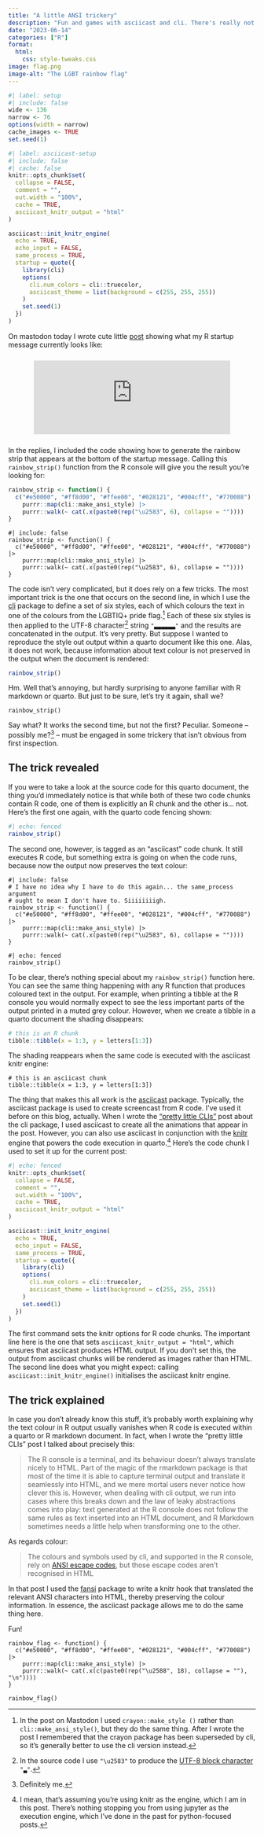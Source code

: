 ```yaml
---
title: "A little ANSI trickery"
description: "Fun and games with asciicast and cli. There's really not much to this one except a little bit of personal entertainment"
date: "2023-06-14"
categories: ["R"]
format: 
  html:
    css: style-tweaks.css
image: flag.png
image-alt: "The LGBT rainbow flag"
---
```


<!--------------- my typical setup ----------------->

```r
#| label: setup
#| include: false
wide <- 136
narrow <- 76
options(width = narrow)
cache_images <- TRUE
set.seed(1)
```

<!--------------- post begins here ----------------->


```r
#| label: asciicast-setup
#| include: false
#| cache: false
knitr::opts_chunk$set(
  collapse = FALSE,
  comment = "",
  out.width = "100%",
  cache = TRUE,
  asciicast_knitr_output = "html"
)

asciicast::init_knitr_engine(
  echo = TRUE,
  echo_input = FALSE,
  same_process = TRUE,
  startup = quote({
    library(cli)
    options(
      cli.num_colors = cli::truecolor,
      asciicast_theme = list(background = c(255, 255, 255))
    )
    set.seed(1)
  })
)
```

On mastodon today I wrote cute little [post](https://fosstodon.org/@djnavarro/110540314955265024) showing what my R startup message currently looks like:

<p align="center" style="padding: 10px;">
<iframe src="https://fosstodon.org/@djnavarro/110540314955265024/embed" class="mastodon-embed" style="max-width: 100%; border: 0" width="400" allowfullscreen="allowfullscreen"></iframe><script src="https://fosstodon.org/embed.js" async="async"></script>
</p>

In the replies, I included the code showing how to generate the rainbow strip that appears at the bottom of the startup message. Calling this `rainbow_strip()` function from the R console will give you the result you're looking for:

```r
rainbow_strip <- function() {
  c("#e50000", "#ff8d00", "#ffee00", "#028121", "#004cff", "#770088") |>
    purrr::map(cli::make_ansi_style) |>
    purrr::walk(~ cat(.x(paste0(rep("\u2583", 6), collapse = ""))))
}
```

```asciicast
#| include: false
rainbow_strip <- function() {
  c("#e50000", "#ff8d00", "#ffee00", "#028121", "#004cff", "#770088") |>
    purrr::map(cli::make_ansi_style) |>
    purrr::walk(~ cat(.x(paste0(rep("\u2583", 6), collapse = ""))))
}
```

The code isn't very complicated, but it does rely on a few tricks. The most important trick is the one that occurs on the second line, in which I use the [cli](about:blank) package to define a set of six styles, each of which colours the text in one of the colours from the LGBTIQ+ pride flag.^[In the post on Mastodon I used `crayon::make_style
()` rather than `cli::make_ansi_style()`, but they do the same thing. After I wrote the post I remembered that the crayon package has been superseded by cli, so it's generally better to use the cli version instead.] Each of these six styles is then applied to the UTF-8 character^[In the source code I use `"\u2583"` to produce the [UTF-8 block character](https://www.w3schools.com/charsets/ref_utf_block.asp) `"▃"`.] string `"▃▃▃▃▃▃"`  and the results are concatenated in the output. It's very pretty. But suppose I wanted to reproduce the style out output within a quarto document like this one. Alas, it does not work, because information about text colour is not preserved in the output when the document is rendered:

```r
rainbow_strip()
```

Hm. Well that's annoying, but hardly surprising to anyone familiar with R markdown or quarto. But just to be sure, let's try it again, shall we?

```asciicast
rainbow_strip()
```

Say what? It works the second time, but not the first? Peculiar. Someone -- possibly me?^[Definitely me.] -- must be engaged in some trickery that isn't obvious from first inspection. 

## The trick revealed

If you were to take a look at the source code for this quarto document, the thing you'd immediately notice is that while both of these two code chunks contain R code, one of them is explicitly an R chunk and the other is... not. Here's the first one again, with the quarto code fencing shown:

```r
#| echo: fenced
rainbow_strip()
```

The second one, however, is tagged as an "asciicast" code chunk. It still executes R code, but something extra is going on when the code runs, because now the output now preserves the text colour:

```asciicast
#| include: false
# I have no idea why I have to do this again... the same_process argument
# ought to mean I don't have to. Siiiiiiiigh.
rainbow_strip <- function() {
  c("#e50000", "#ff8d00", "#ffee00", "#028121", "#004cff", "#770088") |>
    purrr::map(cli::make_ansi_style) |>
    purrr::walk(~ cat(.x(paste0(rep("\u2583", 6), collapse = ""))))
}
```

```asciicast
#| echo: fenced
rainbow_strip()
```

To be clear, there's nothing special about my `rainbow_strip()` function here. You can see the same thing happening with any R function that produces coloured text in the output. For example, when printing a tibble at the R console you would normally expect to see the less important parts of the output printed in a muted grey colour. However, when we create a tibble in a quarto document the shading disappears:

```r
# this is an R chunk
tibble::tibble(x = 1:3, y = letters[1:3])
```

The shading reappears when the same code is executed with the asciicast knitr engine:

```asciicast
# this is an asciicast chunk
tibble::tibble(x = 1:3, y = letters[1:3])
```



The thing that makes this all work is the [asciicast](https://r-lib.github.io/asciicast/) package. Typically, the asciicast package is used to create screencast from R code. I've used it before on this blog, actually. When I wrote the ["pretty little CLIs"](/pretty-little-clis/) post about the cli package, I used asciicast to create all the animations that appear in the post. However, you can also use asciicast in conjunction with the [knitr](https://yihui.org/knitr/) engine that powers the code execution in quarto.^[I mean, that's assuming you're using knitr as the engine, which I am in this post. There's nothing stopping you from using jupyter as the execution engine, which I've done in the past for python-focused posts.] Here's the code chunk I used to set it up for the current post:

```r
#| echo: fenced
knitr::opts_chunk$set(
  collapse = FALSE,
  comment = "",
  out.width = "100%",
  cache = TRUE,
  asciicast_knitr_output = "html"
)

asciicast::init_knitr_engine(
  echo = TRUE,
  echo_input = FALSE,
  same_process = TRUE,
  startup = quote({
    library(cli)
    options(
      cli.num_colors = cli::truecolor,
      asciicast_theme = list(background = c(255, 255, 255))
    )
    set.seed(1)
  })
)
```

The first command sets the knitr options for R code chunks. The important line here is the one that sets `asciicast_knitr_output = "html"`, which ensures that asciicast produces HTML output. If you don't set this, the output from asciicast chunks will be rendered as images rather than HTML. The second line does what you might expect: calling `asciicast::init_knitr_engine()` initialises the asciicast knitr engine.

## The trick explained

In case you don't already know this stuff, it's probably worth explaining why the text colour in R output usually vanishes when R code is executed within a quarto or R markdown document. In fact, when I wrote the "pretty little CLIs" post I talked about precisely this: 

> The R console is a terminal, and its behaviour doesn’t always translate nicely to HTML. Part of the magic of the rmarkdown package is that most of the time it is able to capture terminal output and translate it seamlessly into HTML, and we mere mortal users never notice how clever this is. However, when dealing with cli output, we run into cases where this breaks down and the law of leaky abstractions comes into play: text generated at the R console does not follow the same rules as text inserted into an HTML document, and R Markdown sometimes needs a little help when transforming one to the other.

As regards colour:

> The colours and symbols used by cli, and supported in the R console, rely on [ANSI escape codes](https://en.wikipedia.org/wiki/ANSI_escape_code), but those escape codes aren’t recognised in HTML

In that post I used the [fansi](https://github.com/brodieG/fansi) package to write a knitr hook that translated the relevant ANSI characters into HTML, thereby preserving the colour information. In essence, the asciicast package allows me to do the same thing here. 

Fun!

::: {.tight-text} 

```asciicast
rainbow_flag <- function() {
  c("#e50000", "#ff8d00", "#ffee00", "#028121", "#004cff", "#770088") |>
    purrr::map(cli::make_ansi_style) |>
    purrr::walk(~ cat(.x(c(paste0(rep("\u2588", 18), collapse = ""), "\n"))))
}

rainbow_flag()
```

:::

